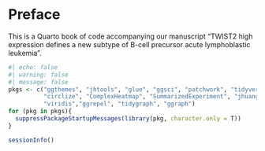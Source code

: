 # Preface {.unnumbered}

This is a Quarto book of code accompanying our manuscript "TWIST2 high expression defines a new subtype of B-cell precursor acute lymphoblastic leukemia".

```r
#| echo: false
#| warning: false
#| message: false 
pkgs <- c("ggthemes", "jhtools", "glue", "ggsci", "patchwork", "tidyverse",
          "circlize", "ComplexHeatmap", "SummarizedExperiment", "jhuanglabRNAseq",
          "viridis","ggrepel", "tidygraph", "ggraph")
for (pkg in pkgs){
  suppressPackageStartupMessages(library(pkg, character.only = T))
}
```

```r
sessionInfo()
```
